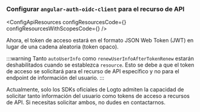 

### Configurar `angular-auth-oidc-client` para el recurso de API

<ApiResourcesDescription />

<ConfigApiResources
  configResourcesCode={<ConfigResourcesCode />}
  configResourcesWithScopesCode={<ConfigResourcesWithScopesCode />}
/>

Ahora, el token de acceso estará en el formato JSON Web Token (JWT) en lugar de una cadena aleatoria (token opaco).

:::warning
Tanto `autoUserInfo` como `renewUserInfoAfterTokenRenew` estarán deshabilitados cuando se establezca `resource`. Esto se debe a que el token de acceso se solicitará para el recurso de API específico y no para el endpoint de información del usuario.
:::

Actualmente, solo los SDKs oficiales de Logto admiten la capacidad de solicitar tanto información del usuario como tokens de acceso a recursos de API. Si necesitas solicitar ambos, no dudes en contactarnos.
